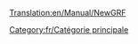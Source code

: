 [[Translation:en/Manual/NewGRF]]

{{en/Bilingual box| Fr
| --
| The following is a list of pages relating to NewGRF.}}


{{fr/Navbox NewGRF}}

[[Category:fr/Catégorie principale]]